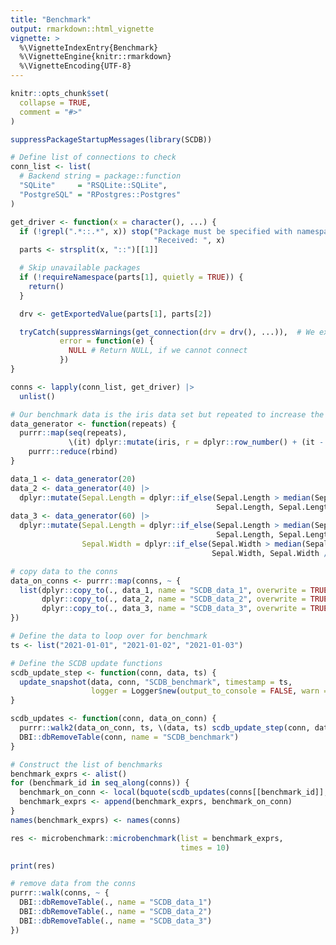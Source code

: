 ```yaml
---
title: "Benchmark"
output: rmarkdown::html_vignette
vignette: >
  %\VignetteIndexEntry{Benchmark}
  %\VignetteEngine{knitr::rmarkdown}
  %\VignetteEncoding{UTF-8}
---
```


```r
knitr::opts_chunk$set(
  collapse = TRUE,
  comment = "#>"
)
```

```r
suppressPackageStartupMessages(library(SCDB))
```

```r
# Define list of connections to check
conn_list <- list(
  # Backend string = package::function
  "SQLite"     = "RSQLite::SQLite",
  "PostgreSQL" = "RPostgres::Postgres"
)

get_driver <- function(x = character(), ...) {
  if (!grepl(".*::.*", x)) stop("Package must be specified with namespace (e.g. RSQLite::SQLite)!\n",
                                "Received: ", x)
  parts <- strsplit(x, "::")[[1]]

  # Skip unavailable packages
  if (!requireNamespace(parts[1], quietly = TRUE)) {
    return()
  }

  drv <- getExportedValue(parts[1], parts[2])

  tryCatch(suppressWarnings(get_connection(drv = drv(), ...)),  # We expect a warning if no tables are found
           error = function(e) {
             NULL # Return NULL, if we cannot connect
           })
}

conns <- lapply(conn_list, get_driver) |>
  unlist()

```

```r
# Our benchmark data is the iris data set but repeated to increase the data size
data_generator <- function(repeats) {
  purrr::map(seq(repeats),
             \(it) dplyr::mutate(iris, r = dplyr::row_number() + (it - 1) * nrow(iris))) |>
    purrr::reduce(rbind)
}

data_1 <- data_generator(20)
data_2 <- data_generator(40) |>
  dplyr::mutate(Sepal.Length = dplyr::if_else(Sepal.Length > median(Sepal.Length),
                                              Sepal.Length, Sepal.Length / 2))
data_3 <- data_generator(60) |>
  dplyr::mutate(Sepal.Length = dplyr::if_else(Sepal.Length > median(Sepal.Length),
                                              Sepal.Length, Sepal.Length / 2),
                Sepal.Width = dplyr::if_else(Sepal.Width > median(Sepal.Width),
                                             Sepal.Width, Sepal.Width / 2))

# copy data to the conns
data_on_conns <- purrr::map(conns, ~ {
  list(dplyr::copy_to(., data_1, name = "SCDB_data_1", overwrite = TRUE),
       dplyr::copy_to(., data_2, name = "SCDB_data_2", overwrite = TRUE),
       dplyr::copy_to(., data_3, name = "SCDB_data_3", overwrite = TRUE))
})
```

```r
# Define the data to loop over for benchmark
ts <- list("2021-01-01", "2021-01-02", "2021-01-03")

# Define the SCDB update functions
scdb_update_step <- function(conn, data, ts) {
  update_snapshot(data, conn, "SCDB_benchmark", timestamp = ts,
                  logger = Logger$new(output_to_console = FALSE, warn = FALSE))
}

scdb_updates <- function(conn, data_on_conn) {
  purrr::walk2(data_on_conn, ts, \(data, ts) scdb_update_step(conn, data, ts))
  DBI::dbRemoveTable(conn, name = "SCDB_benchmark")
}

# Construct the list of benchmarks
benchmark_exprs <- alist()
for (benchmark_id in seq_along(conns)) {
  benchmark_on_conn <- local(bquote(scdb_updates(conns[[benchmark_id]], data_on_conns[[benchmark_id]])))
  benchmark_exprs <- append(benchmark_exprs, benchmark_on_conn)
}
names(benchmark_exprs) <- names(conns)

res <- microbenchmark::microbenchmark(list = benchmark_exprs,
                                      times = 10)

print(res)
```

```r
# remove data from the conns
purrr::walk(conns, ~ {
  DBI::dbRemoveTable(., name = "SCDB_data_1")
  DBI::dbRemoveTable(., name = "SCDB_data_2")
  DBI::dbRemoveTable(., name = "SCDB_data_3")
})
```
